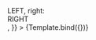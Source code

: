 

<Meta title="ReusableGrid/ReusableGrid" component={ReusableGrid} />


<Canvas>
  <Story
    name="ReusableGrid"
    args={{
      left: <div style={{ color: "white" }}>LEFT</div>,
      right: <div style={{ color: "white" }}>RIGHT</div>,
    }}
  >
    {Template.bind({})}
  </Story>
</Canvas>
